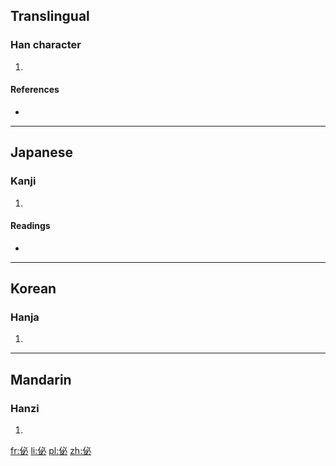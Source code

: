 ==Translingual==

===Han character===
{{Han char|rn=9|rad=人|as=05|sn=7|four=2329<sub>0</sub>|canj=人心竹 (OPH)}|ids=⿰[[亻]][[必]]}}

# {{defn|Han|sort=人05}}

====References====
* {{Han ref|kx=0098.160|dkj=00512|dj=0208.060|hdz=10139.040|uh=4F56|ud=20310|bh=CA5A|bd=51802}}

----

==Japanese==

===Kanji===
{{ja-kanji|grade=|rs=人05}}

# {{defn|lang=ja|sort=人05}}

====Readings====
* {{ja-readings|on=[[ひつ]] (hitsu), [[びち]] (bichi)|kun=[[ただしい]] (tadashii), [[ならぶ]] (narabu)}}

----

==Korean==

===Hanja===
{{ko-hanja|hangeul=필|rv=pil|mr=p'il}}

# {{defn|lang=ko|sort=人05}}

----

==Mandarin==

===Hanzi===
{{cmn-hanzi|pin=[[bì]] ([[bi4]]), [[xú]] ([[xu2]])|wg=pi<sup>4</sup>, hsü<sup>2</sup>}}

# {{defn|lang=cmn|sort=人05}}

[[fr:佖]]
[[li:佖]]
[[pl:佖]]
[[zh:佖]]